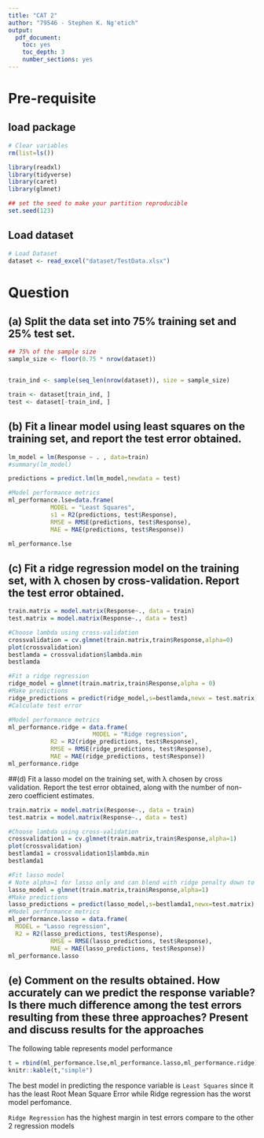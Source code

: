 ```yaml
---
title: "CAT 2"
author: "79546 - Stephen K. Ng'etich"
output:
  pdf_document:
    toc: yes
    toc_depth: 3
    number_sections: yes
---
```


# Pre-requisite
## load package

```r
# Clear variables
rm(list=ls())

library(readxl)
library(tidyverse)
library(caret)
library(glmnet)

## set the seed to make your partition reproducible
set.seed(123)

```

## Load dataset

```r

# Load Dataset
dataset <- read_excel("dataset/TestData.xlsx")
```

# Question

## (a) Split the data set into 75% training set and 25% test set.


```r
## 75% of the sample size
sample_size <- floor(0.75 * nrow(dataset))


train_ind <- sample(seq_len(nrow(dataset)), size = sample_size)

train <- dataset[train_ind, ]
test <- dataset[-train_ind, ]
```
## (b) Fit a linear model using least squares on the training set, and report the test error obtained.

```r
lm_model = lm(Response ~ . , data=train)
#summary(lm_model)

predictions = predict.lm(lm_model,newdata = test)

#Model performance metrics
ml_performance.lse=data.frame( 
            MODEL = "Least Squares",
            s1 = R2(predictions, test$Response),
            RMSE = RMSE(predictions, test$Response),
            MAE = MAE(predictions, test$Response))

ml_performance.lse
```
## (c) Fit a ridge regression model on the training set, with λ chosen by cross-validation. Report the test error obtained.

```r
train.matrix = model.matrix(Response~., data = train)
test.matrix = model.matrix(Response~., data = test)

#Choose lambda using cross-validation
crossvalidation = cv.glmnet(train.matrix,train$Response,alpha=0)
plot(crossvalidation)
bestlamda = crossvalidation$lambda.min
bestlamda
```
```r
#Fit a ridge regression
ridge_model = glmnet(train.matrix,train$Response,alpha = 0)
#Make predictions
ridge_predictions = predict(ridge_model,s=bestlamda,newx = test.matrix)
#Calculate test error

#Model performance metrics
ml_performance.ridge = data.frame( 
                        MODEL = "Ridge regression",
            R2 = R2(ridge_predictions, test$Response),
            RMSE = RMSE(ridge_predictions, test$Response),
            MAE = MAE(ridge_predictions, test$Response))
ml_performance.ridge

```


##(d) Fit a lasso model on the training set, with λ chosen by cross validation. Report the test error obtained, along with the number of non-zero coefficient estimates.

```r
train.matrix = model.matrix(Response~., data = train)
test.matrix = model.matrix(Response~., data = test)

#Choose lambda using cross-validation
crossvalidation1 = cv.glmnet(train.matrix,train$Response,alpha=1)
plot(crossvalidation)
bestlamda1 = crossvalidation1$lambda.min
bestlamda1
```
```r
#Fit lasso model
# Note alpha=1 for lasso only and can blend with ridge penalty down to
lasso_model = glmnet(train.matrix,train$Response,alpha=1)
#Make predictions
lasso_predictions = predict(lasso_model,s=bestlamda1,newx=test.matrix)
#Model performance metrics
ml_performance.lasso = data.frame(
  MODEL = "Lasso regression",
  R2 = R2(lasso_predictions, test$Response),
            RMSE = RMSE(lasso_predictions, test$Response),
            MAE = MAE(lasso_predictions, test$Response))
ml_performance.lasso
```

## (e) Comment on the results obtained. How accurately can we predict the response variable? Is there much difference among the test errors resulting from these three approaches? Present and discuss results for the approaches

The following table represents model performance

```r
t = rbind(ml_performance.lse,ml_performance.lasso,ml_performance.ridge)
knitr::kable(t,"simple")

```
The best model in predicting the responce variable is `Least Squares` since it has the least Root Mean Square Error while Ridge regression has the worst model perfomance.

`Ridge Regression` has the highest margin in test errors compare to the other 2 regression models 





